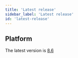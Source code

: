 ```yaml
---
title: 'Latest release'
sidebar_label: 'Latest release'
id: 'latest-release'
---
```



## Platform

The latest version is [8.6](/release-notes/platform/8/8.6/)

<!--
<Grid container>
  <Grid item xs={12} md={12} sx={{padding: '1%'}}>
    <ReleaseCard
      blogLink="https://genesis.global/blog/genesis-release-8-6/"
      releaseNotesLink="/8/8.6/"
      imageName="Release-8.6.webp"
      imageAltText="8.6 Release"
    />
  </Grid>
</Grid>
-->